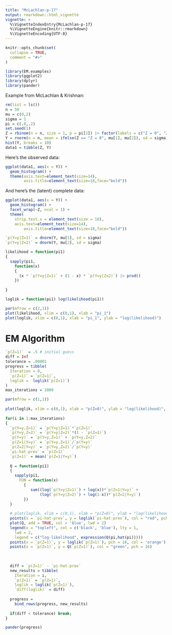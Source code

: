 ```yaml
---
title: "McLachlan-p-17"
output: rmarkdown::html_vignette
vignette: >
  %\VignetteIndexEntry{McLachlan-p-17}
  %\VignetteEngine{knitr::rmarkdown}
  %\VignetteEncoding{UTF-8}
---
```


```r
knitr::opts_chunk$set(
  collapse = TRUE,
  comment = "#>"
)
```


```r
library(EM.examples)
library(ggplot2)
library(dplyr)
library(pander)
```

Example from McLachlan & Krishnan:

```r
rm(list = ls())
n = 50
mu = c(0,2)
sigma = 1
pi = c(.8,.2)
set.seed(1)
Z = rbinom(n = n, size = 1, p = pi[2]) |> factor(labels = c("Z = 0", "Z = 1"))
Y = rnorm(n = n, mean = ifelse(Z == "Z = 0", mu[1], mu[2]), sd = sigma)
hist(Y, breaks = 10)
data1 = tibble(Z, Y)

```

Here's the observed data:

```r
ggplot(data1, aes(x = Y)) +
  geom_histogram() +
  theme(axis.text=element_text(size=14),
        axis.title=element_text(size=18,face="bold"))

```

And here's the (latent) complete data:

```r
ggplot(data1, aes(x = Y)) +
  geom_histogram() +
  facet_wrap(~Z, ncol = 1) +
  theme(
    strip.text.x = element_text(size = 18),
    axis.text=element_text(size=14),
        axis.title=element_text(size=18,face="bold"))

```

```r

`p(Y=y|Z=1)` = dnorm(Y, mu[1], sd = sigma)
`p(Y=y|Z=2)` = dnorm(Y, mu[2], sd = sigma)

likelihood = function(pi1)
{
  sapply(pi1, 
    function(x)
    {
      (x * `p(Y=y|Z=1)` + (1 - x) * `p(Y=y|Z=2)`) |> prod()
    })
  
}

loglik = function(pi1) log(likelihood(pi1))

par(mfrow = c(2,1))
plot(likelihood, xlim = c(0,1), xlab = "pi_1")
plot(loglik, xlim = c(0,1), xlab = "pi_1", ylab = "log(likelihood)")
```

# EM Algorithm

```r

`p(Z=1)`  = .5 # initial guess
diff = Inf
tolerance = .00001
progress = tibble(
  Iteration = 0,
  `p(Z=1)` = `p(Z=1)`,
  loglik =  loglik(`p(Z=1)`)
)
max_iterations = 1000

par(mfrow = c(1,1))
  
plot(loglik, xlim = c(0,1), xlab = "p(Z=0)", ylab = "log(likelihood)", lwd = 2)
  
for(i in 1:max_iterations)
{
  `p(Y=y,Z=1)` = `p(Y=y|Z=1)`*`p(Z=1)`
  `p(Y=y,Z=2)` = `p(Y=y|Z=2)`*(1 - `p(Z=1)`)
  `p(Y=y)` = `p(Y=y,Z=1)` + `p(Y=y,Z=2)`
  `p(Z=1|Y=y)` = `p(Y=y,Z=1)`/`p(Y=y)`
  `p(Z=2|Y=y)` = `p(Y=y,Z=2)`/`p(Y=y)`
  `pi-hat-prev` = `p(Z=1)`
  `p(Z=1)` = mean(`p(Z=1|Y=y)`)
  
  Q = function(pi1)
  {
    sapply(pi1, 
      FUN = function(x)
        {
           sum((log(`p(Y=y|Z=1)`) + log(x))*`p(Z=1|Y=y)` +
               (log(`p(Y=y|Z=2)`) + log(1-x))*`p(Z=2|Y=y)`)
        })
  }
  
  # plot(loglik, xlim = c(0,1), xlab = "p(Z=0)", ylab = "log(likelihood)", lwd = 2)
  points(x = `pi-hat-prev`, y = loglik(`pi-hat-prev`), col = "red", pch = 16)
  plot(Q, add = TRUE, col = 'blue', lwd = 2)
  legend(x = "topleft", col = c('black', 'blue'), lty = 1, 
    lwd = 2,
    legend = c("log-likelihood", expression(Q(pi,hat(pi)))))
  points(x = `p(Z=1)`, y = loglik(`p(Z=1)`), pch = 16, col = 'orange')
  points(x = `p(Z=1)`, y = Q(`p(Z=1)`), col = "green", pch = 16)
  
  
  
  diff = `p(Z=1)` - `pi-hat-prev`
  new_results = tibble(
    Iteration = i,
    `p(Z=1)` = `p(Z=1)`,
    loglik = loglik(`p(Z=1)`),
    `diff(loglik)` = diff)
  
  progress = 
    bind_rows(progress, new_results)
    
  if(diff < tolerance) break;  
}

pander(progress)


```


